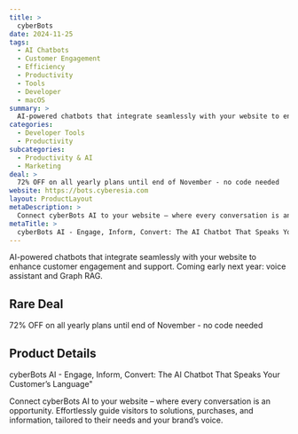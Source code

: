 ```yaml
---
title: >
  cyberBots
date: 2024-11-25
tags:
  - AI Chatbots
  - Customer Engagement
  - Efficiency
  - Productivity
  - Tools
  - Developer
  - macOS
summary: >
  AI-powered chatbots that integrate seamlessly with your website to enhance customer engagement and support. Coming early next year: voice assistant and Graph RAG.
categories:
  - Developer Tools
  - Productivity
subcategories:
  - Productivity & AI
  - Marketing
deal: >
  72% OFF on all yearly plans until end of November - no code needed
website: https://bots.cyberesia.com
layout: ProductLayout
metaDescription: >
  Connect cyberBots AI to your website – where every conversation is an opportunity. Effortlessly guide visitors to solutions, purchases, and information, tailored to their needs and your brand’s voice.
metaTitle: >
  cyberBots AI - Engage, Inform, Convert: The AI Chatbot That Speaks Your Customer’s Language"
---
```

AI-powered chatbots that integrate seamlessly with your website to enhance customer engagement and support. Coming early next year: voice assistant and Graph RAG.

## Rare Deal

72% OFF on all yearly plans until end of November - no code needed

## Product Details
cyberBots AI - Engage, Inform, Convert: The AI Chatbot That Speaks Your Customer’s Language"

Connect cyberBots AI to your website – where every conversation is an opportunity. Effortlessly guide visitors to solutions, purchases, and information, tailored to their needs and your brand’s voice.

